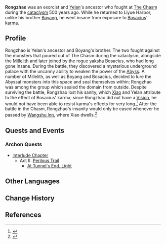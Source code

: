 {{Character Infobox
|type             = Historical
|region           = Liyue
|relative         = Yelan
|relativeNote     = Descendant
|sibling          = Boyang
}}
'''Rongzhao''' was an exorcist and [[Yelan]]'s ancestor who fought at [[The Chasm]] during the [[cataclysm]] 500 years ago. While he returned to Liyue Harbor, unlike his brother [[Boyang]], he went insane from exposure to [[Bosacius]]' [[karma]].

==Profile==
<!-- detailed story/lore information goes here -->
Rongzhao is Yelan's ancestor and Boyang's brother. The two fought against the monsters that poured out of The Chasm during the cataclysm, alongside the [[Millelith]] and later joined by the rogue [[yaksha]] Bosacius, who had long gone insane. During the battle, they discovered a mysterious underground palace with the uncanny ability to weaken the power of the [[Abyss]]. A number of Millelith, as well as Boyang and Bosacius, decided to lure the Abyssal monsters into this space and seal themselves within; Rongzhao was among the group which sealed the domain from outside. Despite surviving the battle, Rongzhao lost his sanity, which [[Xiao]] and Yelan attribute to the effect of Bosacius' karma; since Rongzhao did not have a [[Vision]], he would not have been able to resist karma's effects for very long.<ref>{{Ref/Quest|At Tunnel's End, Light}}</ref> After the battle in the Chasm, Rongzhao's insanity would only be eased whenever he passed by [[Wangshu Inn]], where Xiao dwells.<ref>{{Ref/VO|Yelan|About Xiao}}</ref>

==Quests and Events==
===Archon Quests===
* [[Interlude Chapter]]
** Act II: [[Perilous Trail]]
*** [[At Tunnel's End, Light]]

==Other Languages==
{{Other Languages|default_hidden = 1
|en      = Rongzhao
|zhs     = 戎昭
|zhs_rm  = Róngzhāo
|zht     = 戎昭
|zht_rm  = Róngzhāo
|ja      = 戎昭
|ja_rm   = Juushou<ref>{{Ref/Quest|At Tunnel's End, Light|note=Japanese Voice-Over}}</ref>
|ko      = {{tt|융소|戎昭}}
|ko_rm   = Yungso
|es      = Rongzhao
|fr      = Rongzhao
|ru      = Жун Чжао
|th      = Rongzhao
|vi      = Rongzhao
|de      = Rongzhao
|id      = Rongzhao
|pt      = Rongzhao
}}

==Change History==
{{Change History|2.7}}

==References==
{{Reflist}}